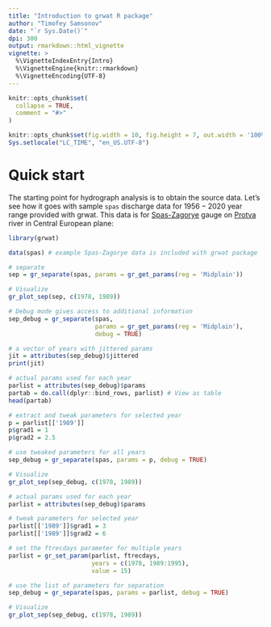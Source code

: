 ```yaml
---
title: "Introduction to grwat R package"
author: "Timofey Samsonov"
date: "`r Sys.Date()`"
dpi: 300
output: rmarkdown::html_vignette
vignette: >
  %\VignetteIndexEntry{Intro}
  %\VignetteEngine{knitr::rmarkdown}
  %\VignetteEncoding{UTF-8}
---
```


```r
knitr::opts_chunk$set(
  collapse = TRUE,
  comment = "#>"
)

knitr::opts_chunk$set(fig.width = 10, fig.height = 7, out.width = '100%', dpi = 300, collapse = TRUE)
Sys.setlocale("LC_TIME", "en_US.UTF-8")
```

# Quick start

The starting point for hydrograph analysis is to obtain the source data. Let's see how it goes with sample `spas` discharge data for $1956-2020$ year range provided with grwat. This data is for [Spas-Zagorye](https://allrivers.info/gauge/protva-obninsk) gauge on [Protva](https://en.wikipedia.org/wiki/Protva) river in Central European plane:

```r
library(grwat)

data(spas) # example Spas-Zagorye data is included with grwat package

# separate
sep = gr_separate(spas, params = gr_get_params(reg = 'Midplain'))

# Visualize
gr_plot_sep(sep, c(1978, 1989)) 

# Debug mode gives access to additional information
sep_debug = gr_separate(spas, 
                        params = gr_get_params(reg = 'Midplain'), 
                        debug = TRUE)

# a vector of years with jittered params
jit = attributes(sep_debug)$jittered
print(jit)

# actual params used for each year
parlist = attributes(sep_debug)$params
partab = do.call(dplyr::bind_rows, parlist) # View as table
head(partab)

# extract and tweak parameters for selected year
p = parlist[['1989']]
p$grad1 = 1
p$grad2 = 2.5

# use tweaked parameters for all years
sep_debug = gr_separate(spas, params = p, debug = TRUE)

# Visualize
gr_plot_sep(sep_debug, c(1978, 1989)) 

# actual params used for each year
parlist = attributes(sep_debug)$params

# tweak parameters for selected year
parlist[['1989']]$grad1 = 3
parlist[['1989']]$grad2 = 6

# set the ftrecdays parameter for multiple years
parlist = gr_set_param(parlist, ftrecdays, 
                       years = c(1978, 1989:1995), 
                       value = 15)

# use the list of parameters for separation
sep_debug = gr_separate(spas, params = parlist, debug = TRUE)

# Visualize
gr_plot_sep(sep_debug, c(1978, 1989))
```


